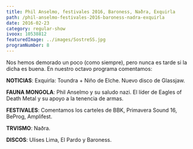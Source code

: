 ```yaml
---
title: Phil Anselmo, festivales 2016, Baroness, Naðra, Exquirla
path: /phil-anselmo-festivales-2016-baroness-nadra-exquirla
date: 2016-02-23
category: regular-show
ivoox: 10538812
featuredImage: ../images/SostreSS.jpg
programNumber: 8
---
```


Nos hemos demorado un poco (como siempre), pero nunca es tarde si la dicha es buena. En nuestro octavo programa comentamos:

**NOTICIAS**: Exquirla: Toundra + Niño de Elche. Nuevo disco de Glassjaw.

**FAUNA MONGOLA**: Phil Anselmo y su saludo nazi. El líder de Eagles of Death Metal y su apoyo a la tenencia de armas.

**FESTIVALES**: Comentamos los carteles de BBK, Primavera Sound 16, BeProg, Amplifest.

**TRVISMO**: Naðra.

**DISCOS**: Ulises Lima, El Pardo y Baroness.
